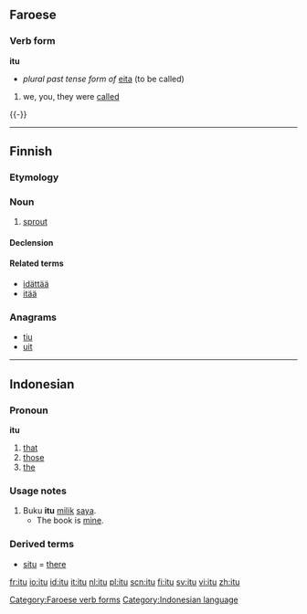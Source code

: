 ==Faroese==
{{fo-conj-eita}}

===Verb form===
'''itu'''
*''plural past tense form of'' [[eita]] (to be called)

# we, you, they were [[called]]
{{-}}

[[Category:Faroese verb forms]]

----

==Finnish==

===Etymology===
{{rfe|lang=fi}}

===Noun===
{{infl|fi|noun}}

# [[sprout]]

====Declension====
{{fi-decl-valo|i|t|d|u}}

====Related terms====
*[[idättää]]
*[[itää]]

===Anagrams===
*[[tiu#Finnish|tiu]]
*[[uit#Finnish|uit]]

----

==Indonesian==

===Pronoun===
'''itu'''

# [[that]]
# [[those]]
# [[the]]

===Usage notes===
# Buku '''itu''' [[milik]] [[saya]].
#* The book is [[mine]].

===Derived terms===
* [[situ]] = [[there]]

[[Category:Indonesian language]]

[[fr:itu]]
[[io:itu]]
[[id:itu]]
[[it:itu]]
[[nl:itu]]
[[pl:itu]]
[[scn:itu]]
[[fi:itu]]
[[sv:itu]]
[[vi:itu]]
[[zh:itu]]